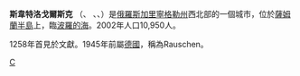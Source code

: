 {{coord|54|57|N|20|09|E|display=title}}
'''斯韋特洛戈爾斯克''' （{{lang-ru|Светлого́рск}}、{{lang-de|Swetlogorsk}} 、{{lang-lt|Raušiai}}、{{lang-pl|Ruszowice}}）是[[俄羅斯|俄羅斯]][[加里寧格勒州|加里寧格勒州]]西北部的一個城市，位於[[薩姆蘭半島|薩姆蘭半島]]上，臨[[波羅的海|波羅的海]]。2002年人口10,950人。

1258年首見於文獻。1945年前屬[[德國|德國]]，稱為Rauschen。

{{Wikivoyage|斯韋特洛戈爾斯克}}
{{加里寧格勒州行政區劃}}
{{Authority control}}
[[Category:加里寧格勒州城市|С]]